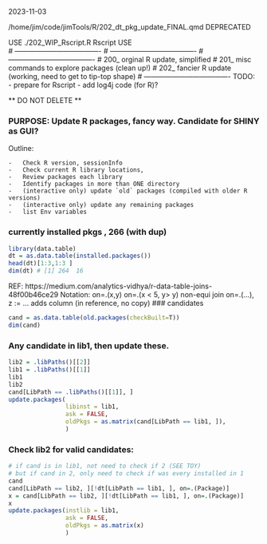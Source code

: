 2023-11-03

/home/jim/code/jimTools/R/202_dt_pkg_update_FINAL.qmd
DEPRECATED

USE ./202_WIP_Rscript.R  Rscript
USE  
# -------------------------------------
# -------------------------------------
# -------------------------------------
# 200_   orginal R update, simplified
# 201_   misc commands to explore packages (clean up!)
# 202_   fancier R update (working, need to get to tip-top shape)
# -------------------------------------
TODO:
-               prepare for Rscript
-               add log4j code (for R)? 

** DO NOT DELETE **

### PURPOSE:   Update R  packages, fancy way.   Candidate for SHINY as GUI? 

<!-- {{{ -->
Outline:  

    -   Check R version, sessionInfo
    -   Check current R library locations, 
    -   Review packages each library
    -   Identify packages in more than ONE directory
    -   (interactive only) update `old` packages (compiled with older R versions)
    -   (interactive only) update any remaining packages
    -   list Env variables
    
<!-- }}} -->

### currently installed pkgs , 266 (with dup)
 ```r
library(data.table)
dt = as.data.table(installed.packages())
head(dt)[1:3,1:3 ]
dim(dt) # [1] 264  16
```




REF: https://medium.com/analytics-vidhya/r-data-table-joins-48f00b46ce29
Notation:
  on=.(x,y)
  on=.(x < 5, y> y)  non-equi join
  on=.(...), z := ...   adds column (in reference, no copy)
### candidates
```r
cand = as.data.table(old.packages(checkBuilt=T))
dim(cand)
```

### Any candidate in lib1, then update these.
```r
lib2 = .libPaths()[[2]]
lib1 = .libPaths()[[1]]
lib1
lib2
cand[LibPath == .libPaths()[[1]], ]
update.packages(
                libinst = lib1,
                ask = FALSE,
                oldPkgs = as.matrix(cand[LibPath == lib1, ]),
                )

```

### Check lib2 for valid candidates:
```r
# if cand is in lib1, not need to check if 2 (SEE TOY)
# but if cand in 2, only need to check if was every installed in 1
cand
cand[LibPath == lib2, ][!dt[LibPath == lib1, ], on=.(Package)]
x = cand[LibPath == lib2, ][!dt[LibPath == lib1, ], on=.(Package)]
x
update.packages(instlib = lib1,
                ask = FALSE,
                oldPkgs = as.matrix(x)
                )
```

